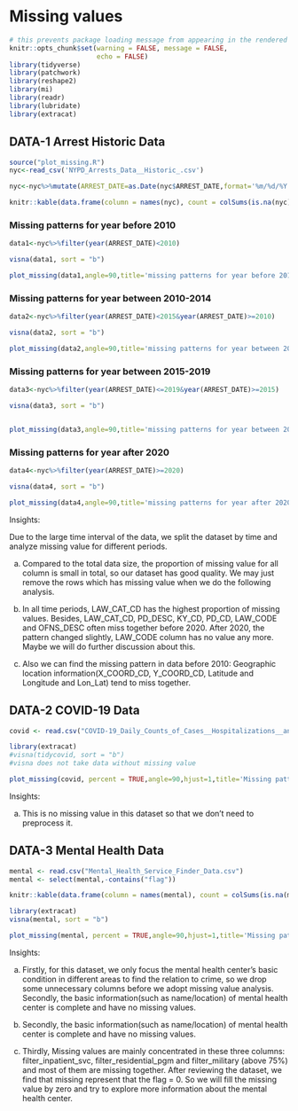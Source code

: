# Missing values
```r
# this prevents package loading message from appearing in the rendered version of your problem set
knitr::opts_chunk$set(warning = FALSE, message = FALSE,
                      echo = FALSE)
library(tidyverse)
library(patchwork)
library(reshape2)
library(mi)
library(readr)
library(lubridate)
library(extracat)

```

## DATA-1 Arrest Historic Data

```r
source("plot_missing.R")
nyc<-read_csv('NYPD_Arrests_Data__Historic_.csv')

nyc<-nyc%>%mutate(ARREST_DATE=as.Date(nyc$ARREST_DATE,format='%m/%d/%Y'))
```
```r
knitr::kable(data.frame(column = names(nyc), count = colSums(is.na(nyc)),row.names = NULL) %>% arrange(desc(count)) %>% filter(count>0), caption = "Missing values",align = "l",full_width = F,table.attr = "style='width:30%;'")
```

### Missing patterns for year before 2010
```r

data1<-nyc%>%filter(year(ARREST_DATE)<2010)

visna(data1, sort = "b")

plot_missing(data1,angle=90,title='missing patterns for year before 2010')
```

### Missing patterns for year between 2010-2014

```r

data2<-nyc%>%filter(year(ARREST_DATE)<2015&year(ARREST_DATE)>=2010)

visna(data2, sort = "b")

plot_missing(data2,angle=90,title='missing patterns for year between 2010-2014')

```

### Missing patterns for year between 2015-2019

```r
data3<-nyc%>%filter(year(ARREST_DATE)<=2019&year(ARREST_DATE)>=2015)

visna(data3, sort = "b")


plot_missing(data3,angle=90,title='missing patterns for year between 2015-2019')
```

### Missing patterns for year after 2020

```r
data4<-nyc%>%filter(year(ARREST_DATE)>=2020)

visna(data4, sort = "b")

plot_missing(data4,angle=90,title='missing patterns for year after 2020')
```

Insights:\n

Due to the large time interval of the data, we split the dataset by time and analyze missing value for different periods. 

a) Compared to the total data size, the proportion of missing value for all column is small in total, so our dataset has good quality. We may just remove the rows which has missing value when we do the following analysis. 

b) In all time periods, LAW_CAT_CD has the highest proportion of missing values. Besides, LAW_CAT_CD, PD_DESC, KY_CD, PD_CD, LAW_CODE and OFNS_DESC often miss together before 2020. After 2020, the pattern changed slightly, LAW_CODE column has no value any more. Maybe we will do further discussion about this.

c) Also we can find the missing pattern in data before 2010:  Geographic location information(X_COORD_CD, Y_COORD_CD, Latitude and Longitude and Lon_Lat) tend to miss together.

## DATA-2 COVID-19 Data
```r
covid <- read.csv("COVID-19_Daily_Counts_of_Cases__Hospitalizations__and_Deaths.csv")
```


```r
library(extracat)
#visna(tidycovid, sort = "b")
#visna does not take data without missing value
```

```r
plot_missing(covid, percent = TRUE,angle=90,hjust=1,title='Missing patterns for COVID_19 Data in NYC')
```


Insights:

a) This is no missing value in this dataset so that we don't need to preprocess it.

## DATA-3 Mental Health Data
```r
mental <- read.csv("Mental_Health_Service_Finder_Data.csv")
mental <- select(mental,-contains("flag"))
```
```r
knitr::kable(data.frame(column = names(mental), count = colSums(is.na(mental)),row.names = NULL) %>% arrange(desc(count)) %>% filter(count>0), caption = "Missing values",align = "l",full_width = F,table.attr = "style='width:30%;'")
```

```r
library(extracat)
visna(mental, sort = "b")
```

```r
plot_missing(mental, percent = TRUE,angle=90,hjust=1,title='Missing patterns for Mental Health Data in NYC')
```

Insights:

a) Firstly, for this dataset, we only focus the mental health center's basic condition in different areas to find the relation to crime, so we drop some unnecessary columns before we adopt missing value analysis.
Secondly, the basic information(such as name/location) of mental health center is complete and have no missing values. 

b) Secondly, the basic information(such as name/location) of mental health center is complete and have no missing values. 

c) Thirdly, Missing values are mainly concentrated in these three columns: filter_inpatient_svc, filter_residential_pgm and filter_military (above 75%) and most of them are missing together. After reviewing the dataset, we find that missing represent that the flag = 0. So we will fill the missing value by zero and try to explore more information about the mental health center.



